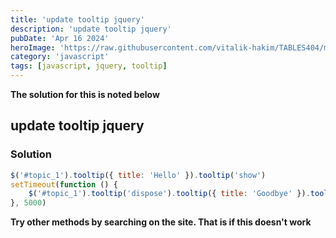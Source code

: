 ```yaml
---
title: 'update tooltip jquery'
description: 'update tooltip jquery'
pubDate: 'Apr 16 2024'
heroImage: 'https://raw.githubusercontent.com/vitalik-hakim/TABLES404/main/error_b/JavaScript.png'
category: 'javascript'
tags: [javascript, jquery, tooltip]
---
```


**The solution for this is noted below**

## update tooltip jquery

### Solution

```javascript
$('#topic_1').tooltip({ title: 'Hello' }).tooltip('show')
setTimeout(function () {
	$('#topic_1').tooltip('dispose').tooltip({ title: 'Goodbye' }).tooltip('show')
}, 5000)
```

**Try other methods by searching on the site. That is if this doesn't work**

